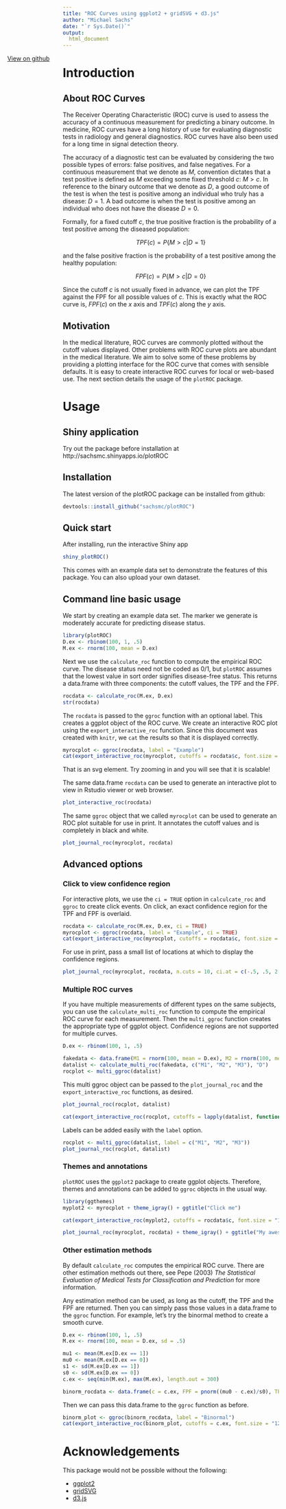 ```yaml
---
title: "ROC Curves using ggplot2 + gridSVG + d3.js"
author: "Michael Sachs"
date: "`r Sys.Date()`"
output: 
  html_document
---
```


<style type = "text/css">
header {

width: 160px;
position: fixed;
float: left;
margin-left: -160px;

}
</style>

<header>
<a href="http://github.com/sachsmc/plotROC">View on github</a>
</header>

# Introduction

## About ROC Curves

The Receiver Operating Characteristic (ROC) curve is used to assess the accuracy of a continuous measurement for predicting a binary outcome. In medicine, ROC curves have a long history of use for evaluating diagnostic tests in radiology and general diagnostics. ROC curves have also been used for a long time in signal detection theory. 

The accuracy of a diagnostic test can be evaluated by considering the two possible types of errors: false positives, and false negatives. For a continuous measurement that we denote as $M$, convention dictates that a test positive is defined as $M$ exceeding some fixed threshold $c$: $M > c$. In reference to the binary outcome that we denote as $D$, a good outcome of the test is when the test is positive among an individual who truly has a disease: $D = 1$. A bad outcome is when the test is positive among an individual who does not have the disease $D = 0$. 

Formally, for a fixed cutoff $c$, the true positive fraction is the probability of a test positive among the diseased population:

$$ TPF(c) = P\{ M > c | D = 1 \} $$

and the false positive fraction is the probability of a test positive among the healthy population:

$$ FPF(c) = P\{ M > c | D = 0 \} $$

Since the cutoff $c$ is not usually fixed in advance, we can plot the TPF against the FPF for all possible values of $c$. This is exactly what the ROC curve is, $FPF(c)$ on the $x$ axis and $TPF(c)$ along the $y$ axis. 

## Motivation

In the medical literature, ROC curves are commonly plotted without the cutoff values displayed. Other problems with ROC curve plots are abundant in the medical literature. We aim to solve some of these problems by providing a plotting interface for the ROC curve that comes with sensible defaults. It is easy to create interactive ROC curves for local or web-based use. The next section details the usage of the `plotROC` package. 

# Usage

## Shiny application

Try out the package before installation at http://sachsmc.shinyapps.io/plotROC

## Installation

The latest version of the plotROC package can be installed from github:

```r
devtools::install_github("sachsmc/plotROC")
```


## Quick start
After installing, run the interactive Shiny app
```r
shiny_plotROC()
```

This comes with an example data set to demonstrate the features of this package. You can also upload your own dataset. 

## Command line basic usage

We start by creating an example data set. The marker we generate is moderately accurate for predicting disease status. 

```r
library(plotROC)
D.ex <- rbinom(100, 1, .5)
M.ex <- rnorm(100, mean = D.ex)
```

Next we use the `calculate_roc` function to compute the empirical ROC curve. The disease status need not be coded as 0/1, but `plotROC` assumes that the lowest value in sort order signifies disease-free status. This returns a data.frame with three components: the cutoff values, the TPF and the FPF. 

```r
rocdata <- calculate_roc(M.ex, D.ex)
str(rocdata)
```

The `rocdata` is passed to the `ggroc` function with an optional label. This creates a ggplot object of the ROC curve. We create an interactive ROC plot using the `export_interactive_roc` function. Since this document was created with `knitr`, we `cat` the results so that it is displayed correctly.

```r
myrocplot <- ggroc(rocdata, label = "Example")
cat(export_interactive_roc(myrocplot, cutoffs = rocdata$c, font.size = "12px", prefix = "a"))
```

That is an svg element. Try zooming in and you will see that it is scalable!

The same data.frame `rocdata` can be used to generate an interactive plot to view in Rstudio viewer or web browser.

```r
plot_interactive_roc(rocdata)
```

The same `ggroc` object that we called `myrocplot` can be used to generate an ROC plot suitable for use in print. It annotates the cutoff values and is completely in black and white. 

```r
plot_journal_roc(myrocplot, rocdata)
```


## Advanced options

### Click to view confidence region

For interactive plots, we use the `ci = TRUE` option in `calculcate_roc` and `ggroc` to create click events. On click, an exact confidence region for the TPF and FPF is overlaid. 

```r

rocdata <- calculate_roc(M.ex, D.ex, ci = TRUE)
myrocplot <- ggroc(rocdata, label = "Example", ci = TRUE)
cat(export_interactive_roc(myrocplot, cutoffs = rocdata$c, font.size = "12px", prefix = "aci"))
```

For use in print, pass a small list of locations at which to display the confidence regions. 

```r
plot_journal_roc(myrocplot, rocdata, n.cuts = 10, ci.at = c(-.5, .5, 2.1))
```

### Multiple ROC curves

If you have multiple measurements of different types on the same subjects, you can use the `calculate_multi_roc` function to compute the empirical ROC curve for each measurement.  Then the `multi_ggroc` function creates the appropriate type of ggplot object. Confidence regions are not supported for multiple curves. 

```r
D.ex <- rbinom(100, 1, .5)

fakedata <- data.frame(M1 = rnorm(100, mean = D.ex), M2 = rnorm(100, mean = D.ex, sd = .4), M3 = runif(100), D = D.ex)
datalist <- calculate_multi_roc(fakedata, c("M1", "M2", "M3"), "D")
rocplot <- multi_ggroc(datalist)
```

This multi ggroc object can be passed to the `plot_journal_roc` and the `export_interactive_roc` functions, as desired. 

```r
plot_journal_roc(rocplot, datalist)
```

```r
cat(export_interactive_roc(rocplot, cutoffs = lapply(datalist, function(d) d$c), font.size = "12px", prefix = "bmulti"))
```

Labels can be added easily with the `label` option. 

```r
rocplot <- multi_ggroc(datalist, label = c("M1", "M2", "M3"))
plot_journal_roc(rocplot, datalist)
```

### Themes and annotations

`plotROC` uses the `ggplot2` package to create ggplot objects. Therefore, themes and annotations can be added to `ggroc` objects in the usual way. 

```r
library(ggthemes)
myplot2 <- myrocplot + theme_igray() + ggtitle("Click me")

cat(export_interactive_roc(myplot2, cutoffs = rocdata$c, font.size = "12px", prefix = "b"))
```

```r
plot_journal_roc(myrocplot, rocdata) + theme_igray() + ggtitle("My awesome new biomarker")
```

### Other estimation methods

By default `calculate_roc` computes the empirical ROC curve. There are other estimation methods out there, see Pepe (2003) _The Statistical Evaluation of Medical Tests for Classification and Prediction_ for more information.

Any estimation method can be used, as long as the cutoff, the TPF and the FPF are returned. Then you can simply pass those values in a data.frame to the `ggroc` function. For example, let's try the binormal method to create a smooth curve. 

```r
D.ex <- rbinom(100, 1, .5)
M.ex <- rnorm(100, mean = D.ex, sd = .5)

mu1 <- mean(M.ex[D.ex == 1])
mu0 <- mean(M.ex[D.ex == 0])
s1 <- sd(M.ex[D.ex == 1])
s0 <- sd(M.ex[D.ex == 0])
c.ex <- seq(min(M.ex), max(M.ex), length.out = 300)

binorm_rocdata <- data.frame(c = c.ex, FPF = pnorm((mu0 - c.ex)/s0), TPF = pnorm((mu1 - c.ex)/s1))
```

Then we can pass this data.frame to the `ggroc` function as before. 

```r
binorm_plot <- ggroc(binorm_rocdata, label = "Binormal")
cat(export_interactive_roc(binorm_plot, cutoffs = c.ex, font.size = "12px", prefix = "bin"))
```


# Acknowledgements

This package would not be possible without the following:

  - [ggplot2](http://ggplot2.org/)
  - [gridSVG](http://sjp.co.nz/projects/gridsvg/)
  - [d3.js](http://d3js.org)
  






